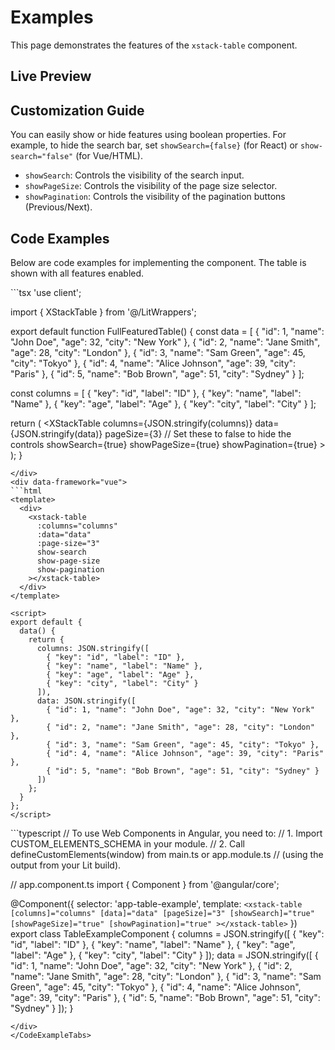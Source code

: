 
# Examples

This page demonstrates the features of the `xstack-table` component.

## Live Preview

<div className="my-6 rounded-lg border p-4">
  <TableExampleLoader />
</div>

## Customization Guide

You can easily show or hide features using boolean properties. For example, to hide the search bar, set `showSearch={false}` (for React) or `show-search="false"` (for Vue/HTML).

- `showSearch`: Controls the visibility of the search input.
- `showPageSize`: Controls the visibility of the page size selector.
- `showPagination`: Controls the visibility of the pagination buttons (Previous/Next).

## Code Examples

Below are code examples for implementing the component. The table is shown with all features enabled.

<CodeExampleTabs>
<div data-framework="react">
```tsx
'use client';

import { XStackTable } from '@/LitWrappers';

export default function FullFeaturedTable() {
  const data = [
    { "id": 1, "name": "John Doe", "age": 32, "city": "New York" },
    { "id": 2, "name": "Jane Smith", "age": 28, "city": "London" },
    { "id": 3, "name": "Sam Green", "age": 45, "city": "Tokyo" },
    { "id": 4, "name": "Alice Johnson", "age": 39, "city": "Paris" },
    { "id": 5, "name": "Bob Brown", "age": 51, "city": "Sydney" }
  ];

  const columns = [
    { "key": "id", "label": "ID" },
    { "key": "name", "label": "Name" },
    { "key": "age", "label": "Age" },
    { "key": "city", "label": "City" }
  ];

  return (
    <XStackTable
      columns={JSON.stringify(columns)}
      data={JSON.stringify(data)}
      pageSize={3}
      // Set these to false to hide the controls
      showSearch={true}
      showPageSize={true}
      showPagination={true}
    ></XStackTable>
  );
}
```
</div>
<div data-framework="vue">
```html
<template>
  <div>
    <xstack-table
      :columns="columns"
      :data="data"
      :page-size="3"
      show-search
      show-page-size
      show-pagination
    ></xstack-table>
  </div>
</template>

<script>
export default {
  data() {
    return {
      columns: JSON.stringify([
        { "key": "id", "label": "ID" },
        { "key": "name", "label": "Name" },
        { "key": "age", "label": "Age" },
        { "key": "city", "label": "City" }
      ]),
      data: JSON.stringify([
        { "id": 1, "name": "John Doe", "age": 32, "city": "New York" },
        { "id": 2, "name": "Jane Smith", "age": 28, "city": "London" },
        { "id": 3, "name": "Sam Green", "age": 45, "city": "Tokyo" },
        { "id": 4, "name": "Alice Johnson", "age": 39, "city": "Paris" },
        { "id": 5, "name": "Bob Brown", "age": 51, "city": "Sydney" }
      ])
    };
  }
};
</script>
```
</div>
<div data-framework="angular">
```typescript
// To use Web Components in Angular, you need to:
// 1. Import CUSTOM_ELEMENTS_SCHEMA in your module.
// 2. Call defineCustomElements(window) from main.ts or app.module.ts
//    (using the output from your Lit build).

// app.component.ts
import { Component } from '@angular/core';

@Component({
  selector: 'app-table-example',
  template: `
    <xstack-table
      [columns]="columns"
      [data]="data"
      [pageSize]="3"
      [showSearch]="true"
      [showPageSize]="true"
      [showPagination]="true"
    ></xstack-table>
  `
})
export class TableExampleComponent {
  columns = JSON.stringify([
    { "key": "id", "label": "ID" },
    { "key": "name", "label": "Name" },
    { "key": "age", "label": "Age" },
    { "key": "city", "label": "City" }
  ]);
  data = JSON.stringify([
    { "id": 1, "name": "John Doe", "age": 32, "city": "New York" },
    { "id": 2, "name": "Jane Smith", "age": 28, "city": "London" },
    { "id": 3, "name": "Sam Green", "age": 45, "city": "Tokyo" },
    { "id": 4, "name": "Alice Johnson", "age": 39, "city": "Paris" },
    { "id": 5, "name": "Bob Brown", "age": 51, "city": "Sydney" }
  ]);
}
```
</div>
</CodeExampleTabs>